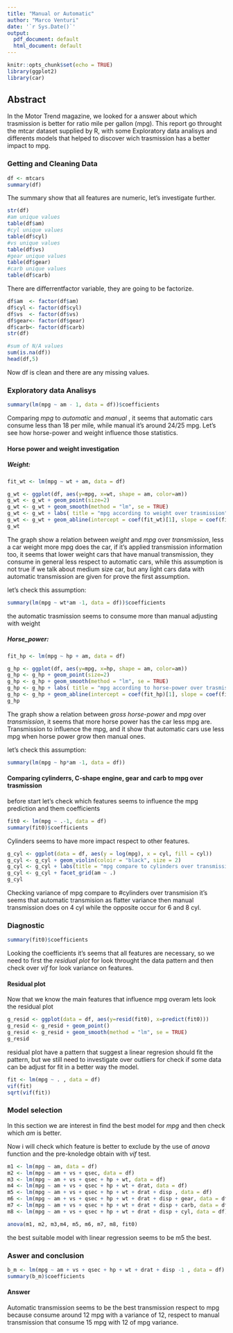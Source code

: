 ```yaml
---
title: "Manual or Automatic"
author: "Marco Venturi"
date: '`r Sys.Date()`'
output:
  pdf_document: default
  html_document: default
---
```


```r
knitr::opts_chunk$set(echo = TRUE)
library(ggplot2)
library(car)
```

## Abstract

In the Motor Trend magazine, we looked for a answer about which trasmission is better for ratio mile per gallon (mpg). This report go throught the mtcar dataset supplied by R, with some Exploratory data analisys and differents models that helped to discover wich trasmission has a better impact to mpg.    

### Getting and Cleaning Data    

```r
df <- mtcars
summary(df)
```
The summary show that all features are numeric, let's investigate further.    

```r
str(df)
#am unique values
table(df$am)
#cyl unique values
table(df$cyl)
#vs unique values
table(df$vs)
#gear unique values
table(df$gear)
#carb unique values
table(df$carb)
```
There are differrentfactor variable, they are going to be factorize.

```r
df$am  <- factor(df$am)
df$cyl <- factor(df$cyl)
df$vs  <- factor(df$vs)
df$gear<- factor(df$gear)
df$carb<- factor(df$carb)
str(df)
```
```r
#sum of N/A values
sum(is.na(df))
head(df,5)
```
Now df is clean and there are any missing values.   
  
### Exploratory  data Analisys 
 
```r
summary(lm(mpg ~ am - 1, data = df))$coefficients

```
Comparing *mpg* to *automatic* and *manual* , it seems that automatic cars consume less than 18 per mile, while manual it's around 24/25 mpg. Let's see how horse-power and weight influence those statistics.

#### Horse power and weight investigation
 
 
##### Weight: 
```r

fit_wt <- lm(mpg ~ wt + am, data = df)

g_wt <- ggplot(df, aes(y=mpg, x=wt, shape = am, color=am))
g_wt <- g_wt + geom_point(size=2)
g_wt <- g_wt + geom_smooth(method = "lm", se = TRUE)
g_wt <- g_wt + labs( title = "mpg according to weight over trasmission", x = "weight(lb/1000)", y = "Miles(US/gallon)")
g_wt <- g_wt + geom_abline(intercept = coef(fit_wt)[1], slope = coef(fit_wt)[2])
g_wt

```

 
The graph show a relation between *weight* and *mpg* over *transmission*, less a car weight more mpg does the car, if it's applied transmission information too, it seems that lower weight cars that have manual transmission, they consume in general less respect to automatic cars, while this assumption is not true if we talk about medium size car, but any light cars data with automatic transmission  are given for prove the first assumption.
 
let's check this assumption:
```r
summary(lm(mpg ~ wt*am -1, data = df))$coefficients

```
 
the automatic trasmission seems to consume more than manual adjusting with weight
 
 
##### Horse_power:
```r
fit_hp <- lm(mpg ~ hp + am, data = df)

g_hp <- ggplot(df, aes(y=mpg, x=hp, shape = am, color=am))
g_hp <- g_hp + geom_point(size=2)
g_hp <- g_hp + geom_smooth(method = "lm", se = TRUE)
g_hp <- g_hp + labs( title = "mpg according to horse-power over trasmission", x = "Gross horse power", y = "Miles(US/gallon)")
g_hp <- g_hp + geom_abline(intercept = coef(fit_hp)[1], slope = coef(fit_hp)[2])
g_hp
```
 
The graph show a relation between *gross horse-power* and *mpg* over *transmission*, it seems that more horse power has the car less mpg are. Transmission to influence the mpg, and it show that automatic cars use less mpg when horse power grow then manual ones.
 
let's check this assumption:

```r
summary(lm(mpg ~ hp*am -1, data = df))
```

#### Comparing cylinderrs, C-shape engine, gear and carb to mpg over trasmission

before start let's check which features seems to influence the mpg prediction and them coefficients

```r
fit0 <- lm(mpg ~ .-1, data = df)
summary(fit0)$coefficients
```
 
 
Cylinders seems to have more impact respect to other features.

```r
g_cyl <- ggplot(data = df, aes(y = log(mpg), x = cyl, fill = cyl))
g_cyl <- g_cyl + geom_violin(coloir = "black", size = 2)
g_cyl <- g_cyl + labs(title = "mpg compare to cylinders over transmission", y = " Miles(US/gallon) in log ", x = "#cylinder")
g_cyl <- g_cyl + facet_grid(am ~ .)
g_cyl
```
 
Checking variance of mpg compare to #cylinders over transmision it's seems that automatic transmision as flatter variance then manual  transmission does on 4 cyl while the opposite occur for 6 and 8 cyl.

### Diagnostic
 
```r
summary(fit0)$coefficients
```
Looking the coefficients it's seems that all features are necessary, so we need to first the *residual plot* for look throught the data pattern and then check over *vif* for look variance on features.

#### Residual plot

Now that we know the main features that influence mpg overam lets look the residual plot

```r
g_resid <- ggplot(data = df, aes(y=resid(fit0), x=predict(fit0)))
g_resid <- g_resid + geom_point()
g_resid <- g_resid + geom_smooth(method = "lm", se = TRUE)
g_resid
```
 
 
residual plot have a pattern that suggest a linear regresion should fit the pattern, but we still need to investigate over outliers for check if some data can be adjust for fit in a better way the model.
 
 
```r
fit <- lm(mpg ~ . , data = df)
vif(fit)
sqrt(vif(fit))
```

### Model selection

In this section we are interest in find the best model for *mpg* and then  check which *am* is better. 

Now i will check which feature is better to exclude by the use of *anova* function and the pre-knoledge obtain with *vif* test.

```r
m1 <- lm(mpg ~ am, data = df)
m2 <- lm(mpg ~ am + vs + qsec, data = df)
m3 <- lm(mpg ~ am + vs + qsec + hp + wt, data = df)
m4 <- lm(mpg ~ am + vs + qsec + hp + wt + drat, data = df)
m5 <- lm(mpg ~ am + vs + qsec + hp + wt + drat + disp , data = df)
m6 <- lm(mpg ~ am + vs + qsec + hp + wt + drat + disp + gear, data = df)
m7 <- lm(mpg ~ am + vs + qsec + hp + wt + drat + disp + carb, data = df)
m8 <- lm(mpg ~ am + vs + qsec + hp + wt + drat + disp + cyl, data = df)

anova(m1, m2, m3,m4, m5, m6, m7, m8, fit0)
```
the best suitable model with linear regression seems to be m5 the best.

### Aswer and conclusion

```r
b_m <- lm(mpg ~ am + vs + qsec + hp + wt + drat + disp -1 , data = df)
summary(b_m)$coefficients
```
#### Answer

Automatic transmission seems to be the best transmission respect to mpg because consume around 12 mpg with a variance of 12, respect to manual transmission that consume 15 mpg with 12 of mpg variance.